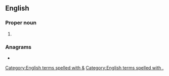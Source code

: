 ==English==

===Proper noun===
{{en-proper noun}}

# {{abbreviation of|Bel and the Dragon|lang=en}}

===Anagrams===
* {{anagrams|en|a=bdelr|blerd}}

[[Category:English terms spelled with &]]
[[Category:English terms spelled with .]]
